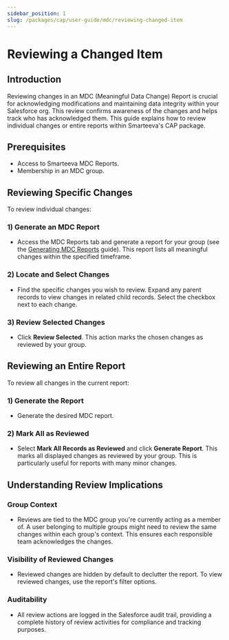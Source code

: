 ```yaml
---
sidebar_position: 1
slug: /packages/cap/user-guide/mdc/reviewing-changed-item
---
```



# Reviewing a Changed Item

## Introduction

Reviewing changes in an MDC (Meaningful Data Change) Report is crucial for acknowledging modifications and maintaining data integrity within your Salesforce org. This review confirms awareness of the changes and helps track who has acknowledged them. This guide explains how to review individual changes or entire reports within Smarteeva's CAP package.

## Prerequisites

* Access to Smarteeva MDC Reports.
* Membership in an MDC group.



## Reviewing Specific Changes

To review individual changes:

### 1) Generate an MDC Report

* Access the MDC Reports tab and generate a report for your group (see the [Generating MDC Reports](./making-mdc-report) guide). This report lists all meaningful changes within the specified timeframe.

### 2) Locate and Select Changes

* Find the specific changes you wish to review. Expand any parent records to view changes in related child records. Select the checkbox next to each change.



### 3) Review Selected Changes

* Click **Review Selected**. This action marks the chosen changes as reviewed by your group.

<Screenshot
  disabled={true}
  fn="TODO: smarteeva/mdc_report_review_selected.png"
  alt="Select checkboxes next to each change and click 'Review Selected'"
/>

## Reviewing an Entire Report

To review all changes in the current report:

### 1) Generate the Report

* Generate the desired MDC report.

### 2) Mark All as Reviewed

* Select **Mark All Records as Reviewed** and click **Generate Report**. This marks all displayed changes as reviewed by your group. This is particularly useful for reports with many minor changes.


<Screenshot
  disabled={true}
  fn="TODO: smarteeva/mdc_report_review_all.png"
  alt="Select 'Mark All Records as Reviewed' and click 'Generate Report'"
/>


## Understanding Review Implications


### Group Context

* Reviews are tied to the MDC group you're currently acting as a member of. A user belonging to multiple groups might need to review the same changes within each group's context. This ensures each responsible team acknowledges the changes.


### Visibility of Reviewed Changes

* Reviewed changes are hidden by default to declutter the report. To view reviewed changes, use the report's filter options.


### Auditability

* All review actions are logged in the Salesforce audit trail, providing a complete history of review activities for compliance and tracking purposes.


